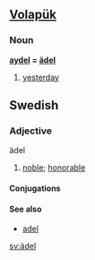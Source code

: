 == [[Volapük]] ==
=== Noun === 

'''[[aydel]] = [[ädel]]''' 

# [[yesterday]]

== Swedish ==
=== Adjective ===
;ädel
#[[noble]]; [[honorable]]
====Conjugations====
{{sv-adj|ädel|ädelt|ädle|ädla|ädlare|ädlaste|ädlaste|ädlast}}

====See also====
*[[adel]]

[[sv:ädel]]